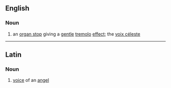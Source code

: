 ==English==
===Noun===
{{en-noun|sg=[[vox]] [[angelica]]}}

# {{music}} an [[organ stop]] giving a [[gentle]] [[tremolo]] [[effect]]; the [[voix céleste]]

----

==Latin==

===Noun===
{{infl|la|noun|g=f|head=[[vox]] [[angelica]]}}

# {{rfd-sense}} [[voice]] of an [[angel]]
